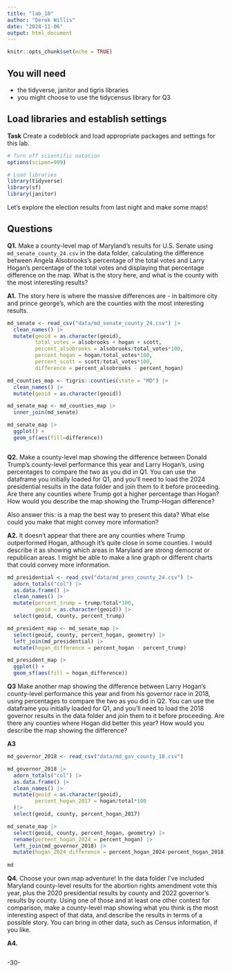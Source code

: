 ```yaml
---
title: "lab_10"
author: "Derek Willis"
date: "2024-11-06"
output: html_document
---
```


```r
knitr::opts_chunk$set(echo = TRUE)
```

## You will need

-   the tidyverse, janitor and tigris libraries
-   you might choose to use the tidycensus library for Q3

## Load libraries and establish settings

**Task** Create a codeblock and load appropriate packages and settings for this lab.

```r
# Turn off scientific notation
options(scipen=999)

# Load libraries
library(tidyverse)
library(sf)
library(janitor)

```

Let's explore the election results from last night and make some maps!

## Questions

**Q1.** Make a county-level map of Maryland's results for U.S. Senate using `md_senate_county_24.csv` in the data folder, calculating the difference between Angela Alsobrooks's percentage of the total votes and Larry Hogan's percentage of the total votes and displaying that percentage difference on the map. What is the story here, and what is the county with the most interesting results?

**A1.** The story here is where the massive differences are - in baltimore city and prince george's, which are the counties with the most interesting results. 

```r
md_senate <- read_csv("data/md_senate_county_24.csv") |>
  clean_names() |>
  mutate(geoid = as.character(geoid),
         total_votes = alsobrooks + hogan + scott, 
         percent_alsobrooks = alsobrooks/total_votes*100,
         percent_hogan = hogan/total_votes*100,
         percent_scott = scott/total_votes*100,
         difference = percent_alsobrooks - percent_hogan)

md_counties_map <- tigris::counties(state = "MD") |>
  clean_names() |>
  mutate(geoid = as.character(geoid))

md_senate_map <- md_counties_map |>
  inner_join(md_senate)

md_senate_map |>
  ggplot() +
  geom_sf(aes(fill=difference))


```
``` r
```

**Q2.** Make a county-level map showing the difference between Donald Trump's county-level performance this year and Larry Hogan's, using percentages to compare the two as you did in Q1. You can use the dataframe you initially loaded for Q1, and you'll need to load the 2024 presidential results in the data folder and join them to it before proceeding. Are there any counties where Trump got a higher percentage than Hogan? How would you describe the map showing the Trump-Hogan difference?

Also answer this: is a map the best way to present this data? What else could you make that might convey more information?

**A2.**
It doesn't appear that there are any counties where Trump outperformed Hogan, although it's quite close in some counties. I would describe it as showing which areas in Maryland are strong democrat or republican areas. I might be able to make a line graph or different charts that could convey more information. 

```r
md_presidential <- read_csv("data/md_pres_county_24.csv") |>
  adorn_totals("col") |>
  as.data.frame() |>
  clean_names() |>
  mutate(percent_trump = trump/total*100,
         geoid = as.character(geoid)) |>
  select(geoid, county, percent_trump)

md_president_map <- md_senate_map |>
  select(geoid, county, percent_hogan, geometry) |>
  left_join(md_presidential) |>
  mutate(hogan_difference = percent_hogan - percent_trump)

md_president_map |>
  ggplot() +
  geom_sf(aes(fill = hogan_difference))

```


**Q3** Make another map showing the difference between Larry Hogan's county-level performance this year and from his governor race in 2018, using percentages to compare the two as you did in Q2. You can use the dataframe you initially loaded for Q1, and you'll need to load the 2018 governor results in the data folder and join them to it before proceeding. Are there any counties where Hogan did better this year? How would you describe the map showing the difference?

**A3**

```r
md_governor_2018 <- read_csv("data/md_gov_county_18.csv")

md_governor_2018 |>
  adorn_totals("col") |>
  as.data.frame() |>
  clean_names() |>
  mutate(geoid = as.character(geoid),
         percent_hogan_2017 = hogan/total*100
  )|>
  select(geoid, county, percent_hogan_2017)

md_senate_map |>
  select(geoid, county, percent_hogan, geometry) |>
  rename(percent_hogan_2024 = percent_hogan) |>
  left_join(md_governor_2018) |>
  mutate(hogan_2024_difference = percent_hogan_2024-percent_hogan_2018) |>
 
md

```

**Q4.** Choose your own map adventure! In the data folder I've included Maryland county-level results for the abortion rights amendment vote this year, plus the 2020 presidential results by county and 2022 governor's results by county. Using one of those and at least one other contest for comparison, make a county-level map showing what you think is the most interesting aspect of that data, and describe the results in terms of a possible story. You can bring in other data, such as Census information, if you like.

**A4.**

```r

```

-30-
